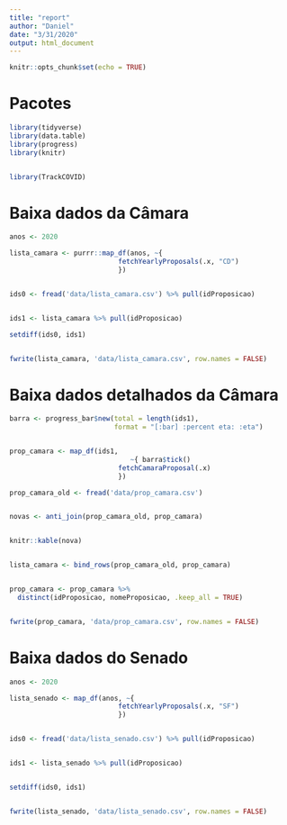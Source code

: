 ```yaml
---
title: "report"
author: "Daniel"
date: "3/31/2020"
output: html_document
---
```


```r
knitr::opts_chunk$set(echo = TRUE)
```


# Pacotes
```r
library(tidyverse)
library(data.table)
library(progress)
library(knitr)


library(TrackCOVID)
```


# Baixa dados da Câmara
```r

anos <- 2020

lista_camara <- purrr::map_df(anos, ~{
                           fetchYearlyProposals(.x, "CD")
                           })


ids0 <- fread('data/lista_camara.csv') %>% pull(idProposicao)


ids1 <- lista_camara %>% pull(idProposicao)

setdiff(ids0, ids1)


fwrite(lista_camara, 'data/lista_camara.csv', row.names = FALSE)
```


# Baixa dados detalhados da Câmara
```r
barra <- progress_bar$new(total = length(ids1), 
                          format = "[:bar] :percent eta: :eta")


prop_camara <- map_df(ids1, 
                              ~{ barra$tick()
                           fetchCamaraProposal(.x)
                           })

prop_camara_old <- fread('data/prop_camara.csv')


novas <- anti_join(prop_camara_old, prop_camara) 


knitr::kable(nova)


lista_camara <- bind_rows(prop_camara_old, prop_camara)


prop_camara <- prop_camara %>% 
  distinct(idProposicao, nomeProposicao, .keep_all = TRUE)


fwrite(prop_camara, 'data/prop_camara.csv', row.names = FALSE)
```




# Baixa dados do Senado
```r

anos <- 2020

lista_senado <- map_df(anos, ~{
                           fetchYearlyProposals(.x, "SF")
                           })


ids0 <- fread('data/lista_senado.csv') %>% pull(idProposicao)


ids1 <- lista_senado %>% pull(idProposicao)


setdiff(ids0, ids1)


fwrite(lista_senado, 'data/lista_senado.csv', row.names = FALSE)
```


